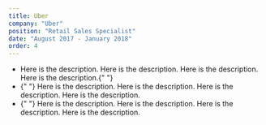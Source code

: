 ```yaml
---
title: Uber
company: "Uber"
position: "Retail Sales Specialist"
date: "August 2017 - January 2018"
order: 4
---
```


<ul>
  <li>
    Here is the description. Here is the description. Here is the description.
    Here is the description.{" "}
  </li>
  <li>
    {" "}
    Here is the description. Here is the description. Here is the description. Here
    is the description.
  </li>
  <li>
    {" "}
    Here is the description. Here is the description. Here is the description. Here
    is the description.
  </li>
</ul>
